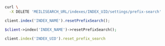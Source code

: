 <CodeGroup>

```bash cURL
curl \
  -X DELETE 'MEILISEARCH_URL/indexes/INDEX_UID/settings/prefix-search'
```

```javascript JS
client.index('INDEX_NAME').resetPrefixSearch();
```

```php PHP
$client->index('INDEX_NAME')->resetPrefixSearch();
```

```ruby Ruby
client.index('INDEX_UID').reset_prefix_search
```
</CodeGroup>